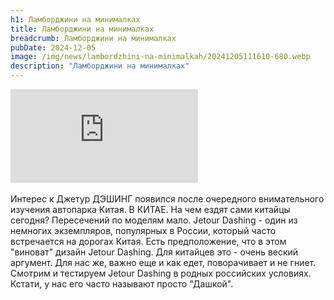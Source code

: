 ```yaml
---
h1: Ламборджини на минималках
title: Ламборджини на минималках
breadcrumb: Ламборджини на минималках
pubDate: 2024-12-05
image: /img/news/lambordzhini-na-minimalkah/20241205111610-680.webp
description: "Ламборджини на минималках"
---
```




<div class="video-container">
    <iframe 
        src="https://www.youtube.com/embed/2h3IfzBUUfM?si=FqBiPM9Nw0Mj3Lw1" 
        title="YouTube video" 
        frameborder="0" 
        allow="accelerometer; autoplay; clipboard-write; encrypted-media; gyroscope; picture-in-picture; web-share" 
        referrerpolicy="strict-origin-when-cross-origin" 
        allowfullscreen>
    </iframe>
</div>

<br/>
Интерес к Джетур ДЭШИНГ появился после очередного внимательного изучения автопарка Китая. В КИТАЕ. На чем ездят сами китайцы сегодня? Пересечений по моделям мало. Jetour Dashing - один из немногих экземпляров, популярных в России, который часто встречается на дорогах Китая. Есть предположение, что в этом "виноват" дизайн Jetour Dashing. Для китайцев это - очень веский аргумент. Для нас же, важно еще и как едет, поворачивает и не гниет. Смотрим и тестируем Jetour Dashing в родных российских условиях. Кстати, у нас его часто называют просто "Дашкой".

